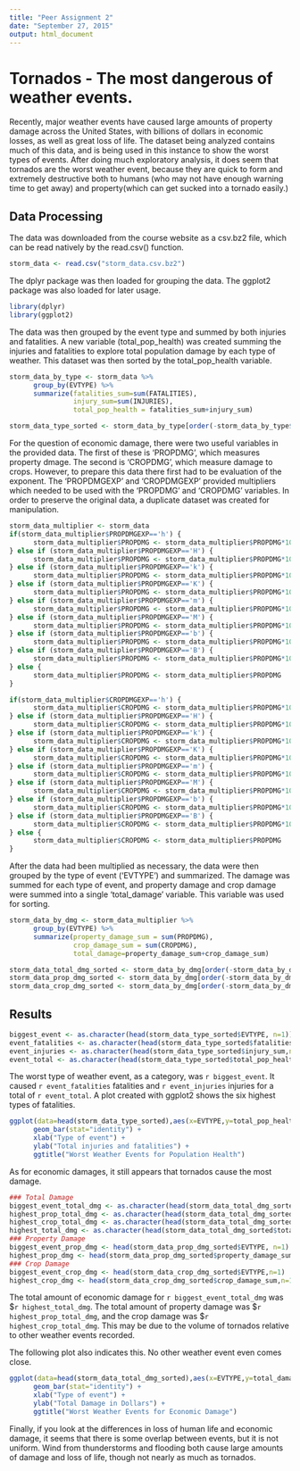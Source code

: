 ```yaml
---
title: "Peer Assignment 2"
date: "September 27, 2015"
output: html_document
---
```

# Tornados - The most dangerous of weather events.

Recently, major weather events have caused large amounts of property damage across the United States, with billions of dollars in economic losses, as well as great loss of life. The dataset being analyzed contains much of this data, and is being used in this instance to show the worst types of events. After doing much exploratory analysis, it does seem that tornados are the worst weather event, because they are quick to form and extremely destructive both to humans (who may not have enough warning time to get away) and property(which can get sucked into a tornado easily.)

## Data Processing
The data was downloaded from the course website as a csv.bz2 file, which can be read natively by the read.csv() function. 
```r
storm_data <- read.csv("storm_data.csv.bz2")
```
The dplyr package was then loaded for grouping the data. The ggplot2 package was also loaded for later usage. 
```r
library(dplyr)
library(ggplot2)
```

The data was then grouped by the event type and summed by both injuries and fatalities. 
A new variable (total_pop_health) was created summing the injuries and fatalities to explore total population damage by each type of weather. This dataset was then sorted by the total_pop_health variable. 

```r
storm_data_by_type <- storm_data %>%
      group_by(EVTYPE) %>%
      summarize(fatalities_sum=sum(FATALITIES),
                injury_sum=sum(INJURIES),
                total_pop_health = fatalities_sum+injury_sum)

storm_data_type_sorted <- storm_data_by_type[order(-storm_data_by_type$total_pop_health),]
```

For the question of economic damage, there were two useful variables in the provided data. The first of these is 'PROPDMG', which measures property dmage. The second is 'CROPDMG', which measure damage to crops. However, to prepare this data there first had to be evaluation of the exponent. The 'PROPDMGEXP' and 'CROPDMGEXP' provided multipliers which needed to be used with the 'PROPDMG' and 'CROPDMG' variables. In order to preserve the original data, a duplicate dataset was created for manipulation.
```r
storm_data_multiplier <- storm_data
if(storm_data_multiplier$PROPDMGEXP=='h') {
      storm_data_multiplier$PROPDMG <- storm_data_multiplier$PROPDMG*100
} else if (storm_data_multiplier$PROPDMGEXP=='H') {
      storm_data_multiplier$PROPDMG <- storm_data_multiplier$PROPDMG*100
} else if (storm_data_multiplier$PROPDMGEXP=='k') {
      storm_data_multiplier$PROPDMG <- storm_data_multiplier$PROPDMG*1000
} else if (storm_data_multiplier$PROPDMGEXP=='K') {
      storm_data_multiplier$PROPDMG <- storm_data_multiplier$PROPDMG*1000
} else if (storm_data_multiplier$PROPDMGEXP=='m') {
      storm_data_multiplier$PROPDMG <- storm_data_multiplier$PROPDMG*1000000
} else if (storm_data_multiplier$PROPDMGEXP=='M') {
      storm_data_multiplier$PROPDMG <- storm_data_multiplier$PROPDMG*1000000
} else if (storm_data_multiplier$PROPDMGEXP=='b') {
      storm_data_multiplier$PROPDMG <- storm_data_multiplier$PROPDMG*1000000000
} else if (storm_data_multiplier$PROPDMGEXP=='B') {
      storm_data_multiplier$PROPDMG <- storm_data_multiplier$PROPDMG*1000000000
} else {
      storm_data_multiplier$PROPDMG <- storm_data_multiplier$PROPDMG
}

if(storm_data_multiplier$CROPDMGEXP=='h') {
      storm_data_multiplier$CROPDMG <- storm_data_multiplier$PROPDMG*100
} else if (storm_data_multiplier$PROPDMGEXP=='H') {
      storm_data_multiplier$CROPDMG <- storm_data_multiplier$PROPDMG*100
} else if (storm_data_multiplier$PROPDMGEXP=='k') {
      storm_data_multiplier$CROPDMG <- storm_data_multiplier$PROPDMG*1000
} else if (storm_data_multiplier$PROPDMGEXP=='K') {
      storm_data_multiplier$CROPDMG <- storm_data_multiplier$PROPDMG*1000
} else if (storm_data_multiplier$PROPDMGEXP=='m') {
      storm_data_multiplier$CROPDMG <- storm_data_multiplier$PROPDMG*1000000
} else if (storm_data_multiplier$PROPDMGEXP=='M') {
      storm_data_multiplier$CROPDMG <- storm_data_multiplier$PROPDMG*1000000
} else if (storm_data_multiplier$PROPDMGEXP=='b') {
      storm_data_multiplier$CROPDMG <- storm_data_multiplier$PROPDMG*1000000000
} else if (storm_data_multiplier$PROPDMGEXP=='B') {
      storm_data_multiplier$CROPDMG <- storm_data_multiplier$PROPDMG*1000000000
} else {
      storm_data_multiplier$CROPDMG <- storm_data_multiplier$PROPDMG
}
```
After the data had been multiplied as necessary, the data were then grouped by the type of event ('EVTYPE') and summarized. The damage was summed for each type of event, and property damage and crop damage were summed into a single 'total_damage' variable. This variable was used for sorting.
```r
storm_data_by_dmg <- storm_data_multiplier %>%
      group_by(EVTYPE) %>%
      summarize(property_damage_sum = sum(PROPDMG),
                crop_damage_sum = sum(CROPDMG),
                total_damage=property_damage_sum+crop_damage_sum)

storm_data_total_dmg_sorted <- storm_data_by_dmg[order(-storm_data_by_dmg$total_damage),]
storm_data_prop_dmg_sorted <- storm_data_by_dmg[order(-storm_data_by_dmg$property_damage_sum),]
storm_data_crop_dmg_sorted <- storm_data_by_dmg[order(-storm_data_by_dmg$crop_damage_sum),]
```
## Results
```r
biggest_event <- as.character(head(storm_data_type_sorted$EVTYPE, n=1))
event_fatalities <- as.character(head(storm_data_type_sorted$fatalities_sum,n=1))
event_injuries <- as.character(head(storm_data_type_sorted$injury_sum,n=1))
event_total <- as.character(head(storm_data_type_sorted$total_pop_health,n=1))
```
The worst type of weather event, as a category, was `r biggest_event`. It caused `r event_fatalities` fatalities and `r event_injuries` injuries for a total of `r event_total`.
A plot created with ggplot2 shows the six highest types of fatalities. 
```r
ggplot(data=head(storm_data_type_sorted),aes(x=EVTYPE,y=total_pop_health)) +
      geom_bar(stat="identity") +
      xlab("Type of event") +
      ylab("Total injuries and fatalities") + 
      ggtitle("Worst Weather Events for Population Health")
```

As for economic damages, it still appears that tornados cause the most damage.
```r
### Total Damage
biggest_event_total_dmg <- as.character(head(storm_data_total_dmg_sorted$EVTYPE, n=1))
highest_prop_total_dmg <- as.character(head(storm_data_total_dmg_sorted$property_damage_sum,n=1))
highest_crop_total_dmg <- as.character(head(storm_data_total_dmg_sorted$crop_damage_sum,n=1))
highest_total_dmg <- as.character(head(storm_data_total_dmg_sorted$total_damage,n=1))
### Property Damage
biggest_event_prop_dmg <- head(storm_data_prop_dmg_sorted$EVTYPE, n=1)
highest_prop_dmg <- head(storm_data_prop_dmg_sorted$property_damage_sum,n=1)
### Crop Damage
biggest_event_crop_dmg <- head(storm_data_crop_dmg_sorted$EVTYPE,n=1)
highest_crop_dmg <- head(storm_data_crop_dmg_sorted$crop_damage_sum,n=1)
```
The total amount of economic damage for `r biggest_event_total_dmg` was $`r highest_total_dmg`. The total amount of property damage was $`r highest_prop_total_dmg`, and the crop damage was $`r highest_crop_total_dmg`. This may be due to the volume of tornados relative to other weather events recorded.

The following plot also indicates this. No other weather event even comes close. 
```r
ggplot(data=head(storm_data_total_dmg_sorted),aes(x=EVTYPE,y=total_damage)) +
      geom_bar(stat="identity") + 
      xlab("Type of event") +
      ylab("Total Damage in Dollars") + 
      ggtitle("Worst Weather Events for Economic Damage")
```
Finally, if you look at the differences in loss of human life and economic damage, it seems that there is some overlap between events, but it is not uniform. Wind from thunderstorms and flooding both cause large amounts of damage and loss of life, though not nearly as much as tornados. 